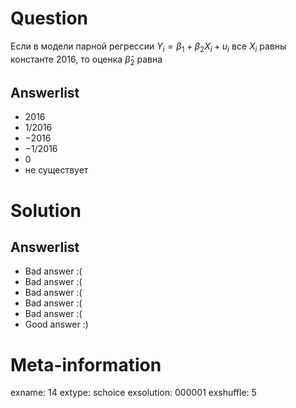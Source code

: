 Question
========
Если в модели парной регрессии $Y_i=\beta_1 + \beta_2 X_i + u_i$ все $X_i$
равны константе $2016$, то оценка $\hat \beta_2$ равна


Answerlist
----------
*  $2016$
*  $1/2016$
*  $-2016$
*  $-1/2016$
*  $0$
*  не существует

Solution
========

Answerlist
----------
*  Bad answer :(
*  Bad answer :(
*  Bad answer :(
*  Bad answer :(
*  Bad answer :(
*  Good answer :)

Meta-information
================
exname: 14
extype: schoice
exsolution: 000001
exshuffle: 5
